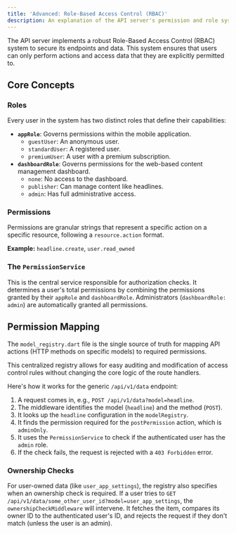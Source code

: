 ```yaml
---
title: 'Advanced: Role-Based Access Control (RBAC)'
description: An explanation of the API server's permission and role system.
---
```



The API server implements a robust Role-Based Access Control (RBAC) system to secure its endpoints and data. This system ensures that users can only perform actions and access data that they are explicitly permitted to.

## Core Concepts

### Roles

Every user in the system has two distinct roles that define their capabilities:

-   **`appRole`**: Governs permissions within the mobile application.
    -   `guestUser`: An anonymous user.
    -   `standardUser`: A registered user.
    -   `premiumUser`: A user with a premium subscription.
-   **`dashboardRole`**: Governs permissions for the web-based content management dashboard.
    -   `none`: No access to the dashboard.
    -   `publisher`: Can manage content like headlines.
    -   `admin`: Has full administrative access.

### Permissions

Permissions are granular strings that represent a specific action on a specific resource, following a `resource.action` format.

**Example:** `headline.create`, `user.read_owned`

### The `PermissionService`

This is the central service responsible for authorization checks. It determines a user's total permissions by combining the permissions granted by their `appRole` and `dashboardRole`. Administrators (`dashboardRole: admin`) are automatically granted all permissions.

## Permission Mapping

The `model_registry.dart` file is the single source of truth for mapping API actions (HTTP methods on specific models) to required permissions.

<Aside type="note">
This centralized registry allows for easy auditing and modification of access control rules without changing the core logic of the route handlers.
</Aside>

Here's how it works for the generic `/api/v1/data` endpoint:

1.  A request comes in, e.g., `POST /api/v1/data?model=headline`.
2.  The middleware identifies the model (`headline`) and the method (`POST`).
3.  It looks up the `headline` configuration in the `modelRegistry`.
4.  It finds the permission required for the `postPermission` action, which is `adminOnly`.
5.  It uses the `PermissionService` to check if the authenticated user has the `admin` role.
6.  If the check fails, the request is rejected with a `403 Forbidden` error.

### Ownership Checks

For user-owned data (like `user_app_settings`), the registry also specifies when an ownership check is required. If a user tries to `GET /api/v1/data/some_other_user_id?model=user_app_settings`, the `ownershipCheckMiddleware` will intervene. It fetches the item, compares its owner ID to the authenticated user's ID, and rejects the request if they don't match (unless the user is an admin).
